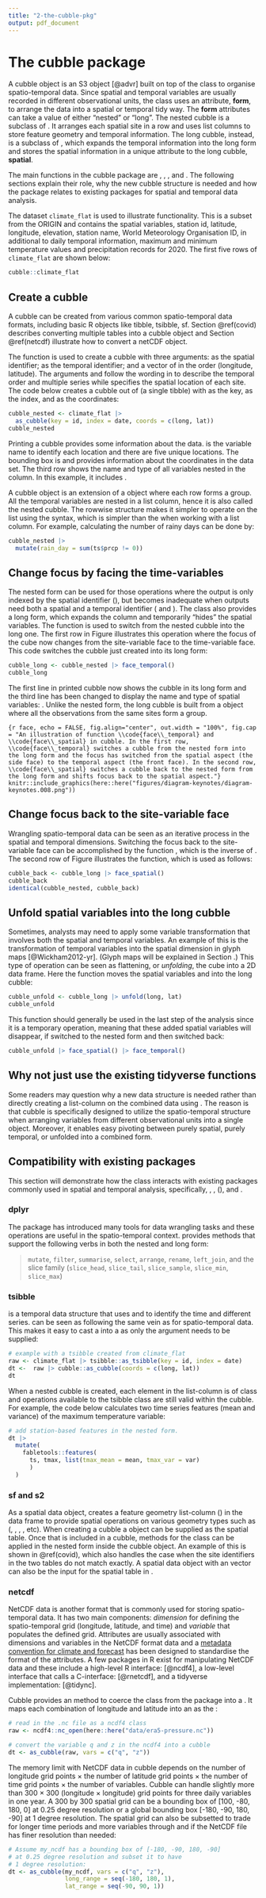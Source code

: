 ```yaml
---
title: "2-the-cubble-pkg"
output: pdf_document
---
```


# The cubble package {#cubble}

A cubble object is an S3 object [@advr] built on top of the \code{tibble} class to organise spatio-temporal data. Since spatial and temporal variables are usually recorded in different observational units, the \code{cubble} class uses an attribute, **form**,  to arrange the data into a spatial or temporal tidy way. The **form** attributes can take a value of either "nested" or "long". The nested cubble is a subclass of \code{rowwise_df}. It arranges each spatial site in a row and uses list columns to store feature geometry and temporal information. The long cubble, instead, is a subclass of \code{grouped_df}, which expands the temporal information into the long form and stores the spatial information in a unique attribute to the long cubble, **spatial**.

<!-- A cubble is a data object that arranges spatio-temporal information in a spatial and temporal tidy way. It uses two forms to achieve this: the nested form presents the spatial variables, including the feature geometry, and nests the temporal information for spatial wrangling. The long form expands the temporal information and stashes the spatial variables for temporal wrangling. A benefit of cubble is that it interfaces directly with existing spatial and temporal data wrangling packages. For example, operations on feature geometry from the \code{sf} package and temporal operations, i.e., temporal ordering, duplication check. and gap filling, from the \code{tsibble} package.  -->



The main functions in the cubble package are \code{as_cubble()}, \code{face_spatial()}, \code{face_temporal()}, and \code{unfold()}. The following sections explain their role, why the new cubble structure is needed and how the package relates to existing packages for spatial and temporal data analysis.

The dataset `climate_flat` is used to illustrate \pkg{cubble} functionality. This is a subset from the ORIGIN and contains the spatial variables, station id, latitude, longitude, elevation, station name, World Meteorology Organisation ID, in additional to daily temporal information,  maximum and minimum temperature values and precipitation records for 2020. The first five rows of `climate_flat` are shown below:

```r
cubble::climate_flat
```

## Create a cubble {#create}

A cubble can be created from various common spatio-temporal data formats, including basic R objects like tibble, tsibble, sf. Section \@ref(covid) describes converting multiple tables into a cubble object and Section \@ref(netcdf) illustrate how to convert a netCDF object.

The function \code{as_cubble()} is used to create a cubble with three arguments: \code{key} as the spatial identifier; \code{index} as the temporal identifier; and a vector of \code{coords} in the order  (longitude, latitude). The arguments \code{key} and \code{index} follow the wording in \pkg{tsibble} to describe the temporal order and multiple series while \code{coords} specifies the spatial location of each site. The code below creates a cubble out of \code{climate_flat} (a single tibble) with \code{id} as the key, \code{date} as the index, and \code{c(long, lat)} as the coordinates:

```r
cubble_nested <- climate_flat |>
  as_cubble(key = id, index = date, coords = c(long, lat))
cubble_nested
```

Printing a cubble provides some information about the data. \code{id} is the variable name to identify each location and there are five unique locations. The bounding box is \code{[115.97, -32.94, 133.55, -12.42]} and provides information about the coordinates in the data set. The third row shows the name and type of all variables nested in the \code{ts} column. In this example, it includes \code{date [date], prcp [dbl], tmax [dbl], tmin [dbl]}.

A cubble object is an extension of a \code{rowwise_df} object where each row forms a group. All the temporal variables are nested in a list column, hence it is also called the nested cubble. The rowwise structure makes it simpler to operate on the list using the \code{mutate()} syntax, which is simpler than the \code{purr::map()} when working with a list column. For example, calculating the number of rainy days can be done by:

```r
cubble_nested |>
  mutate(rain_day = sum(ts$prcp != 0))
```


## Change focus by facing the time-variables

The nested form can be used for those operations where the output is only indexed by the spatial identifier (\code{key}), but becomes inadequate when outputs need both a spatial and a temporal identifier (\code{key} and \code{index}). The \pkg{cubble} class also provides a long form, which expands the \code{ts} column and temporarily "hides" the spatial variables. The function \code{face_temporal()} is used to switch from the nested cubble into the long one. The first row in Figure \ref{fig:face} illustrates this operation where the focus of the cube now changes from the site-variable face to the time-variable face. This code switches the cubble just created into its long form:

```r
cubble_long <- cubble_nested |> face_temporal()
cubble_long
```

The first line in printed cubble now shows the cubble in its long form and the third line has been changed to display the name and type of spatial variables: \code{lat [dbl], long [dbl], elev [dbl], name [chr], wmo_id [dbl]}. Unlike the nested form, the long cubble is built from a \code{grouped_df} object where all the observations from the same sites form a group.

```{r face, echo = FALSE, fig.align="center", out.width = "100%", fig.cap = "An illustration of function \\code{face\\_temporal} and \\code{face\\_spatial} in cubble. In the first row, \\code{face\\_temporal} switches a cubble from the nested form into the long form and the focus has switched from the spatial aspect (the side face) to the temporal aspect (the front face). In the second row, \\code{face\\_spatial} switches a cubble back to the nested form from the long form and shifts focus back to the spatial aspect."}
knitr::include_graphics(here::here("figures/diagram-keynotes/diagram-keynotes.008.png"))
```

## Change focus back to the site-variable face

Wrangling spatio-temporal data can be seen as an iterative process in the spatial and temporal dimensions. Switching the focus back to the site-variable face can be accomplished by the function \code{face_spatial()}, which is the inverse of \code{face_temporal()}. The second row of Figure \ref{fig:face} illustrates the function, which is used as follows:

```r
cubble_back <- cubble_long |> face_spatial()
cubble_back
identical(cubble_nested, cubble_back)
```

## Unfold spatial variables into the long cubble {#unfold}

Sometimes, analysts may need to apply some variable transformation that involves both the spatial and temporal variables. An example of this is the transformation of temporal variables into the spatial dimension in glyph maps [@Wickham2012-yr]. (Glyph maps will be explained in Section \ref{st_transformation}.) This type of operation can be seen as flattening, or *unfolding*, the cube into a 2D data frame. Here the function \code{unfold()} moves the spatial variables \code{long} and \code{lat} into the long cubble:

```r
cubble_unfold <- cubble_long |> unfold(long, lat)
cubble_unfold
```

This function should generally be used in the last step of the analysis since it is a temporary operation, meaning that these added spatial variables will disappear, if switched to the nested form and then switched back:

```r
cubble_unfold |> face_spatial() |> face_temporal()
```

<!-- https://www.jstatsoft.org/style#my-latex-paper-does-not-compile-when-there-is-jss-markup-in-section-titles-what-should-i-do -->

## Why not just use the existing tidyverse functions {#tidyverse}

<!-- \subsection[Why not just use]{Why not just use \code{dplyr::nest\_by()}?} -->

Some readers may question why a new data structure is needed rather than directly creating a list-column  on the combined data using \code{dplyr::nest_by()}. The reason is that cubble is specifically designed to utilize the spatio-temporal structure when arranging variables from different observational units into a single object. Moreover, it enables easy pivoting between purely spatial, purely temporal, or unfolded into a combined form.

<!-- Some readers may raise the question why a new data structure rather than using \code{dplyr::nest_by()} on the combined data to directly create a list-column. While \code{nest_by()} and its inverse \code{unnest()} can mimic the nested form in cubble, cubble can be seen as an attempt to arrange variables from different observational units into a single object, specifically for spatio-temporal data. The benefit of arranging everything in a single object is that there is no need to manually split and join variables in the data. For various spatial, temporal, or spatio-temporal tasks, the data format required can alternate among a pure spatial, pure temporal, or a combined format. Analysts will need to manually split the combined data into a spatial or temporal one, or join them into a combined one. \pkg{Cubble} simplifies this switch of format with a nested and long form and allowing spatial variables to be unfolded into the long form for a combined data all in a single data object. -->

## Compatibility with existing packages {#compact}

This section will demonstrate how the \code{cubble} class interacts with existing packages commonly used in spatial and temporal analysis, specifically, \code{dplyr}, \code{tsibble}, \code{sf} (\code{s2}), and \code{netcdf4}.

### dplyr

The \code{dplyr} package has introduced many tools for data wrangling tasks and these operations are useful in the spatio-temporal context. \code{cubble} provides methods that support the following \code{dplyr} verbs in both the nested and long form:

 > `mutate`, `filter`, `summarise`, `select`, `arrange`, `rename`, `left_join`, and the slice family (`slice_head`, `slice_tail`, `slice_sample`, `slice_min`, `slice_max`)

### tsibble

\code{tsibble} is a temporal data structure that uses \code{index} and \code{key} to identify the time and different series. \code{cubble} can be seen as following the same vein as \code{tsibble} for spatio-temporal data. This makes it easy to cast a \code{tsibble} into a \code{cubble} as only the \code{coords} argument needs to be supplied:

```r
# example with a tsibble created from climate_flat
raw <- climate_flat |> tsibble::as_tsibble(key = id, index = date)
dt <-  raw |> cubble::as_cubble(coords = c(long, lat))
dt
```

When a nested cubble is created, each element in the list-column \code{ts} is of \code{tbl_ts} class and operations available to the tsibble class are still valid within the cubble. For example, the code below calculates two time series features (mean and variance) of the maximum temperature variable:

```r
# add station-based features in the nested form.
dt |> 
  mutate(
    fabletools::features(
      ts, tmax, list(tmax_mean = mean, tmax_var = var)
      )
  )
```

### sf and s2

As a spatial data object, \code{sf} creates a feature geometry list-column (\code{sfc}) in the data frame to provide spatial operations on various geometry types such as (\code{POINT}, \code{LINESTRING}, \code{POLYGON}, \code{MULTIPOLYGON}, etc). When creating a cubble a \code{sf} object can be supplied as the spatial table. Once that is included in a cubble, methods for the \code{sfc} class can be applied in the nested form inside the cubble object.  An example of this is shown in \@ref(covid), which also handles the case when the site identifiers in the two tables do not match exactly. A spatial data object with an \code{s2} vector can also be the input for the spatial table in \pkg{cubble}.


<!-- These spatial operations are also valuable for spatio-temporal data analysis, but an \code{sf} object *usually* does not contain temporal variables. This means \code{sf} cannot be directly cast into a \code{cubble}, however, \code{cubble} does support \code{sfc} columns in the nested form and spatial operations applied to the \code{sfc} column in \code{sf} can still be applied to the \code{sfc} column in a cubble. The following example shows how to create an \code{sfc} column of \code{POINT} type from latitude and longitude in cubble. Then \code{sf::st_within} is used to add the state \code{MULTIPOLYGON} of each weather station before a coordinate transformation is made. -->

<!-- ```{r echo = TRUE} -->
<!-- library(sf) -->
<!-- # create a cubble -->
<!-- cb <- climate_flat |> -->
<!--   cubble::as_cubble(key = id, index = date, coords = c(long, lat)) -->

<!-- aus <- ozmaps::abs_ste -->

<!-- dt <- cb |> -->
<!--   mutate( -->
<!--     # create `sfc` column based on long and lat -->
<!--     ll = st_sfc( -->
<!--       purrr::map2(long, lat, ~st_point(c(.x, .y))), -->
<!--       crs = st_crs(aus)), -->

<!--     # append state multi-polygon based on the `sfc` created -->
<!--     state = aus$geometry[st_within(ll, aus, sparse = FALSE)], -->

<!--     # adopt a different projection: lambert conformal conic (EPSG:3112) -->
<!--     state = st_transform(state, crs = "EPSG:3112") -->
<!--     ) -->

<!-- dt -->
<!-- ``` -->

<!-- An \pkg{s2} \code{lnglat} vector can similarly be created as an \code{sfc} in cubble before using any \code{s2}-prefixed function: -->

<!-- ```{r echo = TRUE} -->
<!-- library(s2) -->
<!-- # Western Australia map -->
<!-- wa <- ozmaps::abs_ste |> filter(NAME == "Western Australia") -->

<!-- # mutate a `s2_lnglat` vector on `cb` created in the last chunk -->
<!-- cb |> -->
<!--   mutate(ll = s2_lnglat(long, lat)) |> -->
<!--   filter(s2_within(ll, wa)) -->
<!-- ``` -->


### netcdf {#netcdf}

NetCDF data is another format that is commonly used for storing spatio-temporal data. It has two main components: *dimension* for defining the spatio-temporal grid (longitude, latitude, and time) and *variable* that populates the defined grid. Attributes are usually associated with dimensions and variables in the NetCDF format data and a [metadata convention for climate and forecast](http://cfconventions.org/) has been designed to standardise the format of the attributes. A few packages in R exist for manipulating NetCDF data and these include a high-level R interface: \pkg{ncdf4} [@ncdf4], a low-level interface that calls a C-interface: \pkg{RNetCDF} [@rnetcdf], and a tidyverse implementation: \pkg{tidync} [@tidync].

Cubble provides an \code{as_cubble()} method to coerce the \code{ncdf4} class from the \pkg{ncdf4} package into a \code{cubble}. It maps each combination of longitude and latitude into an \code{id} as the \code{key}:

```r
# read in the .nc file as a ncdf4 class
raw <- ncdf4::nc_open(here::here("data/era5-pressure.nc"))

# convert the variable q and z in the ncdf4 into a cubble
dt <- as_cubble(raw, vars = c("q", "z"))
```

The memory limit with NetCDF data in cubble depends on the number of longitude grid points $\times$ the number of latitude grid points $\times$ the number of time grid points $\times$ the number of variables. Cubble can handle slightly more than 300 $\times$ 300 (longitude $\times$ longitude) grid points for three daily variables in one year. A 300 by 300 spatial grid can be a bounding box of [100, -80, 180, 0] at 0.25 degree resolution or a global bounding box [-180, -90, 180, -90] at 1 degree resolution. The spatial grid can also be subsetted to trade for longer time periods and more variables through \code{long_range} and \code{lat_range} if the NetCDF file has finer resolution than needed:

```r
# Assume my_ncdf has a bounding box of [-180, -90, 180, -90]
# at 0.25 degree resolution and subset it to have
# 1 degree resolution:
dt <- as_cubble(my_ncdf, vars = c("q", "z"),
                long_range = seq(-180, 180, 1),
                lat_range = seq(-90, 90, 1))
```
